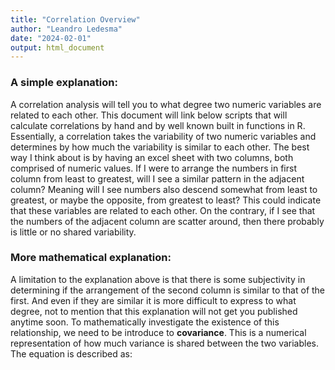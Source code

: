 ```yaml
---
title: "Correlation Overview"
author: "Leandro Ledesma"
date: "2024-02-01"
output: html_document
---
```



### A simple explanation:

A correlation analysis will tell you to what degree two numeric variables are related to each other. This document will link below scripts that will calculate correlations by hand and by well known built in functions in R. Essentially, a correlation takes the variability of two numeric variables and determines by how much the variability is similar to each other. The best way I think about is by having an excel sheet with two columns, both comprised of numeric values. If I were to arrange the numbers in first column from least to greatest, will I see a similar pattern in the adjacent column? Meaning will I see numbers also descend somewhat from least to greatest, or maybe the opposite, from greatest to least? This could indicate that these variables are related to each other. On the contrary, if I see that the numbers of the adjacent column are scatter around, then there probably is little or no shared variability.

### More mathematical explanation:

A limitation to the explanation above is that there is some subjectivity in determining if the arrangement of the second column is similar to that of the first. And even if they are similar it is more difficult to express to what degree, not to mention that this explanation will not get you published anytime soon. To mathematically investigate the existence of this relationship, we need to be introduce to **covariance**. This is a numerical representation of how much variance is shared between the two variables. The equation is described as:

\begin{align*}

cov_{XY} = \frac {\Sigma (X - \overline{X}) (Y - \overline{Y})} {N - 1}

\end{align*}


